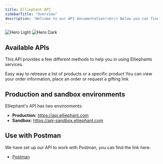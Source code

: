 ```yaml
---
title: Elliephant API
sidebarTitle: "Overview"
description: 'Welcome to our API documentation!<br/> Below you can find all the details including setting up your credentials and also how to retreive products, place orders and so much more.'
---
```


<img
  className="block dark:hidden"
  src="/images/hero-image.png"
  alt="Hero Light"
/>
<img
  className="hidden dark:block"
  src="/images/hero-image.png"
  alt="Hero Dark"
/>

## Available APIs

This API provides a few different methods to help you in using Elliephants services.

<CardGroup cols={2}>
  <Card
    title="Products"
    icon="box"
    href="#"
  >
    Easy way to retreave a list of products or a specific product
  </Card>
  <Card
    title="Order"
    icon="cash-register"
    href="#"
  >
    You can view your order information, place an order or request a gifting link
  </Card>
</CardGroup>

## Production and sandbox environments

Elliephant's API has two environments:

- **Production:** https://api.elliephant.com
- **Sandbox:** https://api-sandbox.elliephant.com

## Use with Postman

We have set up our API to work with Postman, you can find the link here:

- [Postman](https://google.com)
